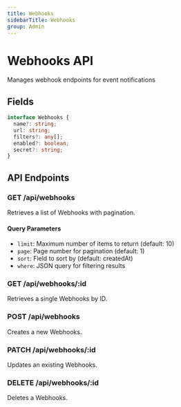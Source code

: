 ```yaml
---
title: Webhooks
sidebarTitle: Webhooks
group: Admin
---
```



# Webhooks API

Manages webhook endpoints for event notifications




## Fields

```typescript
interface Webhooks {
  name?: string;
  url: string;
  filters?: any[];
  enabled?: boolean;
  secret?: string;
}
```




## API Endpoints

### GET /api/webhooks
Retrieves a list of Webhooks with pagination.

#### Query Parameters
- `limit`: Maximum number of items to return (default: 10)
- `page`: Page number for pagination (default: 1)
- `sort`: Field to sort by (default: createdAt)
- `where`: JSON query for filtering results

### GET /api/webhooks/:id
Retrieves a single Webhooks by ID.

### POST /api/webhooks
Creates a new Webhooks.

### PATCH /api/webhooks/:id
Updates an existing Webhooks.

### DELETE /api/webhooks/:id
Deletes a Webhooks.

